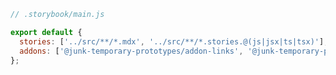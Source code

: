 ```js
// .storybook/main.js

export default {
  stories: ['../src/**/*.mdx', '../src/**/*.stories.@(js|jsx|ts|tsx)'],
  addons: ['@junk-temporary-prototypes/addon-links', '@junk-temporary-prototypes/addon-actions'],
};
```
